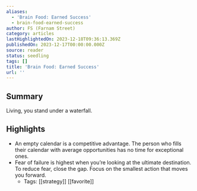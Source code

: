 ```yaml
---
aliases:
  - 'Brain Food: Earned Success'
  - brain-food-earned-success
author: FS (Farnam Street)
category: articles
lastHighlightedOn: 2023-12-18T09:36:13.369Z
publishedOn: 2023-12-17T00:00:00.000Z
source: reader
status: seedling
tags: []
title: 'Brain Food: Earned Success'
url: ''
---
```

## Summary

Living, you stand under a waterfall.

## Highlights

- An empty calendar is a competitive advantage. The person who fills their calendar with average opportunities has no time for exceptional ones.
- Fear of failure is highest when you’re looking at the ultimate destination. To reduce fear, close the gap. Focus on the smallest action that moves you forward.
    - Tags: [[strategy]] [[favorite]]
